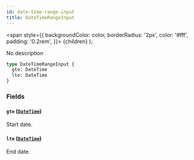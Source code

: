 ```yaml
---
id: date-time-range-input
title: DateTimeRangeInput
---
```


<span
style={{
      backgroundColor: color,
      borderRadius: '2px',
      color: '#fff',
      padding: '0.2rem',
    }}>
{children}
</span>
);

No description

```graphql
type DateTimeRangeInput {
  gte: DateTime
  lte: DateTime
}
```

### Fields

#### `gte` ([`DateTime`](/api-reference/scalars/date-time.mdx))

Start date.

#### `lte` ([`DateTime`](/api-reference/scalars/date-time.mdx))

End date.
